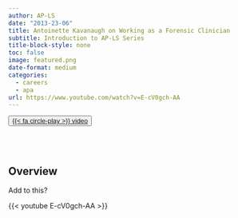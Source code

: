 ```yaml
---
author: AP-LS
date: "2013-23-06"
title: Antoinette Kavanaugh on Working as a Forensic Clinician
subtitle: Introduction to AP-LS Series
title-block-style: none
toc: false
image: featured.png
date-format: medium
categories:
  - careers
  - apa
url: https://www.youtube.com/watch?v=E-cV0gch-AA
---
```


<button type="button" class="btn btn-outline-success">
<a href="https://www.youtube.com/watch?v=E-cV0gch-AA" target="_blank">{{< fa circle-play >}} video</a></button>
<br></br>

## Overview 

Add to this? 



{{< youtube E-cV0gch-AA >}}
